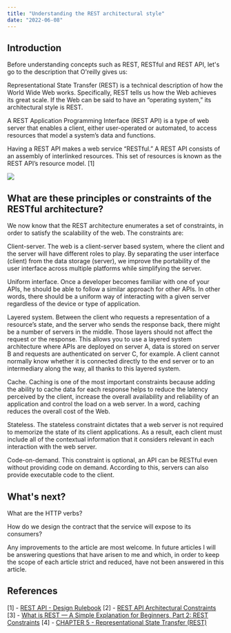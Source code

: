 ```yaml
---
title: "Understanding the REST architectural style"
date: "2022-06-08"
---
```


## Introduction 

Before understanding concepts such as REST, RESTful and REST API, let's go to the description that O'reilly gives us:


Representational State Transfer (REST) is a technical description of how the World Wide Web works. Specifically, REST tells us how the Web achieves its great scale. If the Web can be said to have an “operating system,” its architectural style is REST. 

A REST Application Programming Interface (REST API) is a type of web server that enables a client, either user-operated or automated, to access resources that model a system’s data and functions. 

Having a REST API makes a web service “RESTful.” A REST API consists of an assembly of interlinked resources. This set of resources is known as the REST API’s resource model. [1]

![](https://ik.imagekit.io/manuelalferez/dotcom/understanding-the-rest-architectural-style/1ac702a5-b08d-483b-b982-25db5bf7e5be_Untitled-2022-01-30-1915.excalidraw_PHjIMrzJo.avif?ik-sdk-version=javascript-1.4.3&updatedAt=1656691038981)

## What are these principles or constraints of the RESTful architecture?

We now know that the REST architecture enumerates a set of constraints, in order to satisfy the scalability of the web. The constraints are: 

Client-server. The web is a client-server based system, where the client and the server will have different roles to play. By separating the user interface (client) from the data storage (server), we improve the portability of the user interface across multiple platforms while simplifying the server.

Uniform interface. Once a developer becomes familiar with one of your APIs, he should be able to follow a similar approach for other APIs. In other words, there should be a uniform way of interacting with a given server regardless of the device or type of application.

Layered system. Between the client who requests a representation of a resource’s state, and the server who sends the response back, there might be a number of servers in the middle. Those layers should not affect the request or the response. This allows you to use a layered system architecture where APIs are deployed on server A, data is stored on server B and requests are authenticated on server C, for example. A client cannot normally know whether it is connected directly to the end server or to an intermediary along the way, all thanks to this layered system.

Cache. Caching is one of the most important constraints because adding the ability to cache data for each response helps to reduce the latency perceived by the client, increase the overall availability and reliability of an application and control the load on a web server. In a word, caching reduces the overall cost of the Web.

Stateless. The stateless constraint dictates that a web server is not required to memorize the state of its client applications. As a result, each client must include all of the contextual information that it considers relevant in each interaction with the web server. 

Code-on-demand. This constraint is optional, an API can be RESTful even without providing code on demand. According to this, servers can also provide executable code to the client.   

## What's next?

What are the HTTP verbs?

How do we design the contract that the service will expose to its consumers?

Any improvements to the article are most welcome. In future articles I will be answering questions that have arisen to me and which, in order to keep the scope of each article strict and reduced, have not been answered in this article.

## References 

[1] - [REST API - Design Rulebook](https://github.com/indrabasak/Books/blob/master/REST%20API%20Design%20Rulebook.pdf)
[2] - [REST API Architectural Constraints](https://www.geeksforgeeks.org/rest-api-architectural-constraints/#:~:text=The%20only%20optional%20constraint%20of,API%20and%20Non%2DREST%20API.)
[3] - [What is REST — A Simple Explanation for Beginners, Part 2: REST Constraints](https://medium.com/extend/what-is-rest-a-simple-explanation-for-beginners-part-2-rest-constraints-129a4b69a582)
[4] - [CHAPTER 5 - Representational State Transfer (REST)](https://www.ics.uci.edu/~fielding/pubs/dissertation/rest_arch_style.htm)